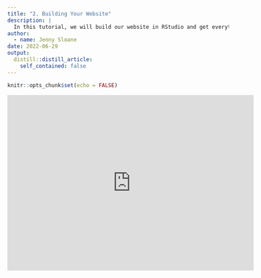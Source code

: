 ```yaml
---
title: "2. Building Your Website"
description: |
  In this tutorial, we will build our website in RStudio and get everything set up with GitHub. By the end of this tutorial, you will have a live, working website that will be hosted on GitHub.
author:
  - name: Jenny Sloane
date: 2022-06-29
output:
  distill::distill_article:
    self_contained: false
---
```



```r
knitr::opts_chunk$set(echo = FALSE)
```

<iframe width="560" height="400" src="https://www.youtube.com/embed/NLU05CopNzU" title="YouTube video player" frameborder="0" allow="accelerometer; autoplay; clipboard-write; encrypted-media; gyroscope; picture-in-picture" allowfullscreen></iframe>